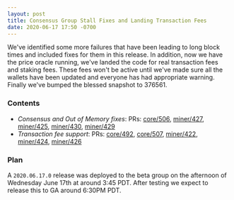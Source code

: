 ```yaml
---
layout: post
title: Consensus Group Stall Fixes and Landing Transaction Fees
date: 2020-06-17 17:50 -0700
---
```


We've identified some more failures that have been leading to long block times and included fixes
for them in this release. In addition, now we have the price oracle running, we've landed the code
for real transaction fees and staking fees. These fees won't be active until we've made sure all the
wallets have been updated and everyone has had appropriate warning. Finally we've bumped the blessed
snapshot to 376561.

### Contents

- _Consensus and Out of Memory fixes_: PRs:
  [core/506](https://github.com/helium/blockchain-core/pull/506),
  [miner/427](https://github.com/helium/miner/pull/427),
  [miner/425](https://github.com/helium/miner/pull/425),
  [miner/430](https://github.com/helium/miner/pull/430),
  [miner/429](https://github.com/helium/miner/pull/429)
- _Transaction fee support_: PRs: [core/492](https://github.com/helium/blockchain-core/pull/492),
  [core/507](https://github.com/helium/blockchain-core/pull/507),
  [miner/422](https://github.com/helium/miner/pull/422),
  [miner/424](https://github.com/helium/miner/pull/424),
  [miner/426](https://github.com/helium/miner/pull/426)

### Plan

A `2020.06.17.0` release was deployed to the beta group on the afternoon of Wednesday June 17th at
around 3:45 PDT. After testing we expect to release this to GA around 6:30PM PDT.
